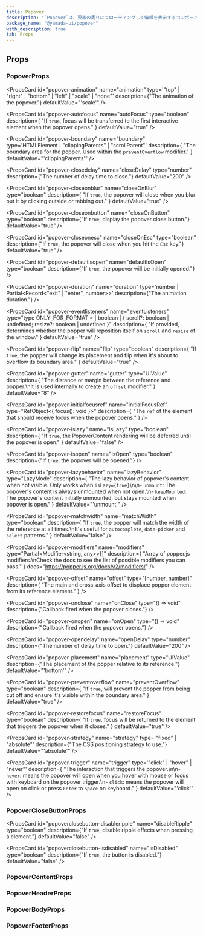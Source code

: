 ```yaml
---
title: Popover
description: "`Popover`は、要素の周りにフローティングして情報を表示するコンポーネントです。"
package_name: "@yamada-ui/popover"
with_description: true
tab: Props
---
```


## Props

### PopoverProps

<PropsCard
  id="popover-animation"
  name="animation"
  type='"top" | "right" | "bottom" | "left" | "scale" | "none"'
  description={"The animation of the popover."}
  defaultValue="'scale'"
/>

<PropsCard
  id="popover-autofocus"
  name="autoFocus"
  type="boolean"
  description={
    "If `true`, focus will be transferred to the first interactive element when the popover opens."
  }
  defaultValue="true"
/>

<PropsCard
  id="popover-boundary"
  name="boundary"
  type='HTMLElement | "clippingParents" | "scrollParent"'
  description={
    "The boundary area for the popper. Used within the `preventOverflow` modifier."
  }
  defaultValue="'clippingParents'"
/>

<PropsCard
  id="popover-closedelay"
  name="closeDelay"
  type="number"
  description={"The number of delay time to close."}
  defaultValue="200"
/>

<PropsCard
  id="popover-closeonblur"
  name="closeOnBlur"
  type="boolean"
  description={
    "If `true`, the popover will close when you blur out it by clicking outside or tabbing out."
  }
  defaultValue="true"
/>

<PropsCard
  id="popover-closeonbutton"
  name="closeOnButton"
  type="boolean"
  description={"If `true`, display the popover close button."}
  defaultValue="true"
/>

<PropsCard
  id="popover-closeonesc"
  name="closeOnEsc"
  type="boolean"
  description={"If `true`, the popover will close when you hit the `Esc` key."}
  defaultValue="true"
/>

<PropsCard
  id="popover-defaultisopen"
  name="defaultIsOpen"
  type="boolean"
  description={"If `true`, the popover will be initially opened."}
/>

<PropsCard
  id="popover-duration"
  name="duration"
  type='number | Partial<Record<"exit" | "enter", number>>'
  description={"The animation duration."}
/>

<PropsCard
  id="popover-eventlisteners"
  name="eventListeners"
  type="type ONLY_FOR_FORMAT =
  | boolean
  | { scroll?: boolean | undefined; resize?: boolean | undefined }"
  description={
    "If provided, determines whether the popper will reposition itself on `scroll`  and `resize` of the window."
  }
  defaultValue="true"
/>

<PropsCard
  id="popover-flip"
  name="flip"
  type="boolean"
  description={
    "If `true`, the popper will change its placement and flip when it's about to overflow its boundary area."
  }
  defaultValue="true"
/>

<PropsCard
  id="popover-gutter"
  name="gutter"
  type="UIValue<number>"
  description={
    "The distance or margin between the reference and popper.\nIt is used internally to create an `offset` modifier."
  }
  defaultValue="8"
/>

<PropsCard
  id="popover-initialfocusref"
  name="initialFocusRef"
  type="RefObject<{ focus(): void }>"
  description={
    "The `ref` of the element that should receive focus when the popover opens."
  }
/>

<PropsCard
  id="popover-islazy"
  name="isLazy"
  type="boolean"
  description={
    "If `true`, the PopoverContent rendering will be deferred until the popover is open."
  }
  defaultValue="false"
/>

<PropsCard
  id="popover-isopen"
  name="isOpen"
  type="boolean"
  description={"If `true`, the popover will be opened."}
/>

<PropsCard
  id="popover-lazybehavior"
  name="lazyBehavior"
  type="LazyMode"
  description={
    "The lazy behavior of popover's content when not visible. Only works when `isLazy={true}`\n\n- `unmount`: The popover's content is always unmounted when not open.\n- `keepMounted`: The popover's content initially unmounted, but stays mounted when popover is open."
  }
  defaultValue="'unmount'"
/>

<PropsCard
  id="popover-matchwidth"
  name="matchWidth"
  type="boolean"
  description={
    "If `true`, the popper will match the width of the reference at all times.\nIt's useful for `autocomplete`, `date-picker` and `select` patterns."
  }
  defaultValue="false"
/>

<PropsCard
  id="popover-modifiers"
  name="modifiers"
  type="Partial<Modifier<string, any>>[]"
  description={
    "Array of popper.js modifiers.\nCheck the docs to see the list of possible modifiers you can pass."
  }
  docs="https://popper.js.org/docs/v2/modifiers/"
/>

<PropsCard
  id="popover-offset"
  name="offset"
  type="[number, number]"
  description={
    "The main and cross-axis offset to displace popper element from its reference element."
  }
/>

<PropsCard
  id="popover-onclose"
  name="onClose"
  type="() => void"
  description={"Callback fired when the popover closes."}
/>

<PropsCard
  id="popover-onopen"
  name="onOpen"
  type="() => void"
  description={"Callback fired when the popover opens."}
/>

<PropsCard
  id="popover-opendelay"
  name="openDelay"
  type="number"
  description={"The number of delay time to open."}
  defaultValue="200"
/>

<PropsCard
  id="popover-placement"
  name="placement"
  type="UIValue<Placement>"
  description={"The placement of the popper relative to its reference."}
  defaultValue="'bottom'"
/>

<PropsCard
  id="popover-preventoverflow"
  name="preventOverflow"
  type="boolean"
  description={
    "If `true`, will prevent the popper from being cut off and ensure it's visible within the boundary area."
  }
  defaultValue="true"
/>

<PropsCard
  id="popover-restorefocus"
  name="restoreFocus"
  type="boolean"
  description={
    "If `true`, focus will be returned to the element that triggers the popover when it closes."
  }
  defaultValue="true"
/>

<PropsCard
  id="popover-strategy"
  name="strategy"
  type='"fixed" | "absolute"'
  description={"The CSS positioning strategy to use."}
  defaultValue="'absolute'"
/>

<PropsCard
  id="popover-trigger"
  name="trigger"
  type='"click" | "hover" | "never"'
  description={
    "The interaction that triggers the popover.\n\n- `hover`: means the popover will open when you hover with mouse or focus with keyboard on the popover trigger.\n- `click`: means the popover will open on click or press `Enter` to `Space` on keyboard."
  }
  defaultValue="'click'"
/>

### PopoverCloseButtonProps

<PropsCard
  id="popoverclosebutton-disableripple"
  name="disableRipple"
  type="boolean"
  description={"If `true`, disable ripple effects when pressing a element."}
  defaultValue="false"
/>

<PropsCard
  id="popoverclosebutton-isdisabled"
  name="isDisabled"
  type="boolean"
  description={"If `true`, the button is disabled."}
  defaultValue="false"
/>

### PopoverContentProps

<PropsCard id="popovercontent-about" name="about" type="string" />

<PropsCard id="popovercontent-accesskey" name="accessKey" type="string" />

<PropsCard
  id="popovercontent-aria-activedescendant"
  name="aria-activedescendant"
  type="string"
/>

<PropsCard
  id="popovercontent-aria-atomic"
  name="aria-atomic"
  type="Booleanish"
/>

<PropsCard
  id="popovercontent-aria-autocomplete"
  name="aria-autocomplete"
  type='"list" | "none" | "inline" | "both"'
/>

<PropsCard
  id="popovercontent-aria-braillelabel"
  name="aria-braillelabel"
  type="string"
/>

<PropsCard
  id="popovercontent-aria-brailleroledescription"
  name="aria-brailleroledescription"
  type="string"
/>

<PropsCard id="popovercontent-aria-busy" name="aria-busy" type="Booleanish" />

<PropsCard
  id="popovercontent-aria-checked"
  name="aria-checked"
  type='boolean | "true" | "false" | "mixed"'
/>

<PropsCard
  id="popovercontent-aria-colcount"
  name="aria-colcount"
  type="number"
/>

<PropsCard
  id="popovercontent-aria-colindex"
  name="aria-colindex"
  type="number"
/>

<PropsCard
  id="popovercontent-aria-colindextext"
  name="aria-colindextext"
  type="string"
/>

<PropsCard id="popovercontent-aria-colspan" name="aria-colspan" type="number" />

<PropsCard
  id="popovercontent-aria-controls"
  name="aria-controls"
  type="string"
/>

<PropsCard
  id="popovercontent-aria-current"
  name="aria-current"
  type='type ONLY_FOR_FORMAT =
  | boolean
  | "time"
  | "page"
  | "true"
  | "false"
  | "step"
  | "location"
  | "date"'
/>

<PropsCard
  id="popovercontent-aria-describedby"
  name="aria-describedby"
  type="string"
/>

<PropsCard
  id="popovercontent-aria-description"
  name="aria-description"
  type="string"
/>

<PropsCard id="popovercontent-aria-details" name="aria-details" type="string" />

<PropsCard
  id="popovercontent-aria-disabled"
  name="aria-disabled"
  type="Booleanish"
/>

<PropsCard
  id="popovercontent-aria-dropeffect"
  name="aria-dropeffect"
  type='"link" | "none" | "copy" | "execute" | "move" | "popup"'
/>

<PropsCard
  id="popovercontent-aria-errormessage"
  name="aria-errormessage"
  type="string"
/>

<PropsCard
  id="popovercontent-aria-expanded"
  name="aria-expanded"
  type="Booleanish"
/>

<PropsCard id="popovercontent-aria-flowto" name="aria-flowto" type="string" />

<PropsCard
  id="popovercontent-aria-grabbed"
  name="aria-grabbed"
  type="Booleanish"
/>

<PropsCard
  id="popovercontent-aria-haspopup"
  name="aria-haspopup"
  type='type ONLY_FOR_FORMAT =
  | boolean
  | "dialog"
  | "menu"
  | "grid"
  | "true"
  | "false"
  | "listbox"
  | "tree"'
/>

<PropsCard
  id="popovercontent-aria-hidden"
  name="aria-hidden"
  type="Booleanish"
/>

<PropsCard
  id="popovercontent-aria-invalid"
  name="aria-invalid"
  type='boolean | "true" | "false" | "grammar" | "spelling"'
/>

<PropsCard
  id="popovercontent-aria-keyshortcuts"
  name="aria-keyshortcuts"
  type="string"
/>

<PropsCard id="popovercontent-aria-label" name="aria-label" type="string" />

<PropsCard
  id="popovercontent-aria-labelledby"
  name="aria-labelledby"
  type="string"
/>

<PropsCard id="popovercontent-aria-level" name="aria-level" type="number" />

<PropsCard
  id="popovercontent-aria-live"
  name="aria-live"
  type='"off" | "assertive" | "polite"'
/>

<PropsCard id="popovercontent-aria-modal" name="aria-modal" type="Booleanish" />

<PropsCard
  id="popovercontent-aria-multiline"
  name="aria-multiline"
  type="Booleanish"
/>

<PropsCard
  id="popovercontent-aria-multiselectable"
  name="aria-multiselectable"
  type="Booleanish"
/>

<PropsCard
  id="popovercontent-aria-orientation"
  name="aria-orientation"
  type='"horizontal" | "vertical"'
/>

<PropsCard id="popovercontent-aria-owns" name="aria-owns" type="string" />

<PropsCard
  id="popovercontent-aria-placeholder"
  name="aria-placeholder"
  type="string"
/>

<PropsCard
  id="popovercontent-aria-posinset"
  name="aria-posinset"
  type="number"
/>

<PropsCard
  id="popovercontent-aria-pressed"
  name="aria-pressed"
  type='boolean | "true" | "false" | "mixed"'
/>

<PropsCard
  id="popovercontent-aria-readonly"
  name="aria-readonly"
  type="Booleanish"
/>

<PropsCard
  id="popovercontent-aria-relevant"
  name="aria-relevant"
  type='type ONLY_FOR_FORMAT =
  | "text"
  | "all"
  | "additions"
  | "additions removals"
  | "additions text"
  | "removals"
  | "removals additions"
  | "removals text"
  | "text additions"
  | "text removals"'
/>

<PropsCard
  id="popovercontent-aria-required"
  name="aria-required"
  type="Booleanish"
/>

<PropsCard
  id="popovercontent-aria-roledescription"
  name="aria-roledescription"
  type="string"
/>

<PropsCard
  id="popovercontent-aria-rowcount"
  name="aria-rowcount"
  type="number"
/>

<PropsCard
  id="popovercontent-aria-rowindex"
  name="aria-rowindex"
  type="number"
/>

<PropsCard
  id="popovercontent-aria-rowindextext"
  name="aria-rowindextext"
  type="string"
/>

<PropsCard id="popovercontent-aria-rowspan" name="aria-rowspan" type="number" />

<PropsCard
  id="popovercontent-aria-selected"
  name="aria-selected"
  type="Booleanish"
/>

<PropsCard id="popovercontent-aria-setsize" name="aria-setsize" type="number" />

<PropsCard
  id="popovercontent-aria-sort"
  name="aria-sort"
  type='"none" | "ascending" | "descending" | "other"'
/>

<PropsCard
  id="popovercontent-aria-valuemax"
  name="aria-valuemax"
  type="number"
/>

<PropsCard
  id="popovercontent-aria-valuemin"
  name="aria-valuemin"
  type="number"
/>

<PropsCard
  id="popovercontent-aria-valuenow"
  name="aria-valuenow"
  type="number"
/>

<PropsCard
  id="popovercontent-aria-valuetext"
  name="aria-valuetext"
  type="string"
/>

<PropsCard
  id="popovercontent-autocapitalize"
  name="autoCapitalize"
  type="string"
/>

<PropsCard id="popovercontent-autocorrect" name="autoCorrect" type="string" />

<PropsCard id="popovercontent-autofocus" name="autoFocus" type="boolean" />

<PropsCard id="popovercontent-autosave" name="autoSave" type="string" />

<PropsCard id="popovercontent-classname" name="className" type="string" />

<PropsCard id="popovercontent-content" name="content" type="string" />

<PropsCard
  id="popovercontent-contenteditable"
  name="contentEditable"
  type='"inherit" | Booleanish | "plaintext-only"'
/>

<PropsCard id="popovercontent-contextmenu" name="contextMenu" type="string" />

<PropsCard
  id="popovercontent-dangerouslysetinnerhtml"
  name="dangerouslySetInnerHTML"
  type="{ __html: string | TrustedHTML }"
/>

<PropsCard id="popovercontent-datatype" name="datatype" type="string" />

<PropsCard
  id="popovercontent-defaultchecked"
  name="defaultChecked"
  type="boolean"
/>

<PropsCard
  id="popovercontent-defaultvalue"
  name="defaultValue"
  type="string | number | readonly string[]"
/>

<PropsCard id="popovercontent-dir" name="dir" type="string" />

<PropsCard id="popovercontent-draggable" name="draggable" type="Booleanish" />

<PropsCard id="popovercontent-hidden" name="hidden" type="boolean" />

<PropsCard id="popovercontent-id" name="id" type="string" />

<PropsCard id="popovercontent-inlist" name="inlist" type="any" />

<PropsCard
  id="popovercontent-inputmode"
  name="inputMode"
  type='type ONLY_FOR_FORMAT =
  | "search"
  | "text"
  | "none"
  | "tel"
  | "url"
  | "email"
  | "numeric"
  | "decimal"'
/>

<PropsCard id="popovercontent-is" name="is" type="string" />

<PropsCard id="popovercontent-itemid" name="itemID" type="string" />

<PropsCard id="popovercontent-itemprop" name="itemProp" type="string" />

<PropsCard id="popovercontent-itemref" name="itemRef" type="string" />

<PropsCard id="popovercontent-itemscope" name="itemScope" type="boolean" />

<PropsCard id="popovercontent-itemtype" name="itemType" type="string" />

<PropsCard id="popovercontent-lang" name="lang" type="string" />

<PropsCard id="popovercontent-nonce" name="nonce" type="string" />

<PropsCard
  id="popovercontent-onabort"
  name="onAbort"
  type="ReactEventHandler<HTMLElement>"
/>

<PropsCard
  id="popovercontent-onabortcapture"
  name="onAbortCapture"
  type="ReactEventHandler<HTMLElement>"
/>

<PropsCard
  id="popovercontent-onanimationend"
  name="onAnimationEnd"
  type="AnimationEventHandler<HTMLElement>"
/>

<PropsCard
  id="popovercontent-onanimationendcapture"
  name="onAnimationEndCapture"
  type="AnimationEventHandler<HTMLElement>"
/>

<PropsCard
  id="popovercontent-onanimationiteration"
  name="onAnimationIteration"
  type="AnimationEventHandler<HTMLElement>"
/>

<PropsCard
  id="popovercontent-onanimationiterationcapture"
  name="onAnimationIterationCapture"
  type="AnimationEventHandler<HTMLElement>"
/>

<PropsCard
  id="popovercontent-onanimationstartcapture"
  name="onAnimationStartCapture"
  type="AnimationEventHandler<HTMLElement>"
/>

<PropsCard
  id="popovercontent-onauxclick"
  name="onAuxClick"
  type="MouseEventHandler<HTMLElement>"
/>

<PropsCard
  id="popovercontent-onauxclickcapture"
  name="onAuxClickCapture"
  type="MouseEventHandler<HTMLElement>"
/>

<PropsCard
  id="popovercontent-onbeforeinput"
  name="onBeforeInput"
  type="FormEventHandler<HTMLElement>"
/>

<PropsCard
  id="popovercontent-onbeforeinputcapture"
  name="onBeforeInputCapture"
  type="FormEventHandler<HTMLElement>"
/>

<PropsCard
  id="popovercontent-onblur"
  name="onBlur"
  type="FocusEventHandler<HTMLElement>"
/>

<PropsCard
  id="popovercontent-onblurcapture"
  name="onBlurCapture"
  type="FocusEventHandler<HTMLElement>"
/>

<PropsCard
  id="popovercontent-oncanplay"
  name="onCanPlay"
  type="ReactEventHandler<HTMLElement>"
/>

<PropsCard
  id="popovercontent-oncanplaycapture"
  name="onCanPlayCapture"
  type="ReactEventHandler<HTMLElement>"
/>

<PropsCard
  id="popovercontent-oncanplaythrough"
  name="onCanPlayThrough"
  type="ReactEventHandler<HTMLElement>"
/>

<PropsCard
  id="popovercontent-oncanplaythroughcapture"
  name="onCanPlayThroughCapture"
  type="ReactEventHandler<HTMLElement>"
/>

<PropsCard
  id="popovercontent-onchange"
  name="onChange"
  type="FormEventHandler<HTMLElement>"
/>

<PropsCard
  id="popovercontent-onchangecapture"
  name="onChangeCapture"
  type="FormEventHandler<HTMLElement>"
/>

<PropsCard
  id="popovercontent-onclick"
  name="onClick"
  type="MouseEventHandler<HTMLElement>"
/>

<PropsCard
  id="popovercontent-onclickcapture"
  name="onClickCapture"
  type="MouseEventHandler<HTMLElement>"
/>

<PropsCard
  id="popovercontent-oncompositionend"
  name="onCompositionEnd"
  type="CompositionEventHandler<HTMLElement>"
/>

<PropsCard
  id="popovercontent-oncompositionendcapture"
  name="onCompositionEndCapture"
  type="CompositionEventHandler<HTMLElement>"
/>

<PropsCard
  id="popovercontent-oncompositionstart"
  name="onCompositionStart"
  type="CompositionEventHandler<HTMLElement>"
/>

<PropsCard
  id="popovercontent-oncompositionstartcapture"
  name="onCompositionStartCapture"
  type="CompositionEventHandler<HTMLElement>"
/>

<PropsCard
  id="popovercontent-oncompositionupdate"
  name="onCompositionUpdate"
  type="CompositionEventHandler<HTMLElement>"
/>

<PropsCard
  id="popovercontent-oncompositionupdatecapture"
  name="onCompositionUpdateCapture"
  type="CompositionEventHandler<HTMLElement>"
/>

<PropsCard
  id="popovercontent-oncontextmenu"
  name="onContextMenu"
  type="MouseEventHandler<HTMLElement>"
/>

<PropsCard
  id="popovercontent-oncontextmenucapture"
  name="onContextMenuCapture"
  type="MouseEventHandler<HTMLElement>"
/>

<PropsCard
  id="popovercontent-oncopy"
  name="onCopy"
  type="ClipboardEventHandler<HTMLElement>"
/>

<PropsCard
  id="popovercontent-oncopycapture"
  name="onCopyCapture"
  type="ClipboardEventHandler<HTMLElement>"
/>

<PropsCard
  id="popovercontent-oncut"
  name="onCut"
  type="ClipboardEventHandler<HTMLElement>"
/>

<PropsCard
  id="popovercontent-oncutcapture"
  name="onCutCapture"
  type="ClipboardEventHandler<HTMLElement>"
/>

<PropsCard
  id="popovercontent-ondoubleclick"
  name="onDoubleClick"
  type="MouseEventHandler<HTMLElement>"
/>

<PropsCard
  id="popovercontent-ondoubleclickcapture"
  name="onDoubleClickCapture"
  type="MouseEventHandler<HTMLElement>"
/>

<PropsCard
  id="popovercontent-ondragcapture"
  name="onDragCapture"
  type="DragEventHandler<HTMLElement>"
/>

<PropsCard
  id="popovercontent-ondragendcapture"
  name="onDragEndCapture"
  type="DragEventHandler<HTMLElement>"
/>

<PropsCard
  id="popovercontent-ondragenter"
  name="onDragEnter"
  type="DragEventHandler<HTMLElement>"
/>

<PropsCard
  id="popovercontent-ondragentercapture"
  name="onDragEnterCapture"
  type="DragEventHandler<HTMLElement>"
/>

<PropsCard
  id="popovercontent-ondragexit"
  name="onDragExit"
  type="DragEventHandler<HTMLElement>"
/>

<PropsCard
  id="popovercontent-ondragexitcapture"
  name="onDragExitCapture"
  type="DragEventHandler<HTMLElement>"
/>

<PropsCard
  id="popovercontent-ondragleave"
  name="onDragLeave"
  type="DragEventHandler<HTMLElement>"
/>

<PropsCard
  id="popovercontent-ondragleavecapture"
  name="onDragLeaveCapture"
  type="DragEventHandler<HTMLElement>"
/>

<PropsCard
  id="popovercontent-ondragover"
  name="onDragOver"
  type="DragEventHandler<HTMLElement>"
/>

<PropsCard
  id="popovercontent-ondragovercapture"
  name="onDragOverCapture"
  type="DragEventHandler<HTMLElement>"
/>

<PropsCard
  id="popovercontent-ondragstartcapture"
  name="onDragStartCapture"
  type="DragEventHandler<HTMLElement>"
/>

<PropsCard
  id="popovercontent-ondrop"
  name="onDrop"
  type="DragEventHandler<HTMLElement>"
/>

<PropsCard
  id="popovercontent-ondropcapture"
  name="onDropCapture"
  type="DragEventHandler<HTMLElement>"
/>

<PropsCard
  id="popovercontent-ondurationchange"
  name="onDurationChange"
  type="ReactEventHandler<HTMLElement>"
/>

<PropsCard
  id="popovercontent-ondurationchangecapture"
  name="onDurationChangeCapture"
  type="ReactEventHandler<HTMLElement>"
/>

<PropsCard
  id="popovercontent-onemptied"
  name="onEmptied"
  type="ReactEventHandler<HTMLElement>"
/>

<PropsCard
  id="popovercontent-onemptiedcapture"
  name="onEmptiedCapture"
  type="ReactEventHandler<HTMLElement>"
/>

<PropsCard
  id="popovercontent-onencrypted"
  name="onEncrypted"
  type="ReactEventHandler<HTMLElement>"
/>

<PropsCard
  id="popovercontent-onencryptedcapture"
  name="onEncryptedCapture"
  type="ReactEventHandler<HTMLElement>"
/>

<PropsCard
  id="popovercontent-onended"
  name="onEnded"
  type="ReactEventHandler<HTMLElement>"
/>

<PropsCard
  id="popovercontent-onendedcapture"
  name="onEndedCapture"
  type="ReactEventHandler<HTMLElement>"
/>

<PropsCard
  id="popovercontent-onerror"
  name="onError"
  type="ReactEventHandler<HTMLElement>"
/>

<PropsCard
  id="popovercontent-onerrorcapture"
  name="onErrorCapture"
  type="ReactEventHandler<HTMLElement>"
/>

<PropsCard
  id="popovercontent-onfocus"
  name="onFocus"
  type="FocusEventHandler<HTMLElement>"
/>

<PropsCard
  id="popovercontent-onfocuscapture"
  name="onFocusCapture"
  type="FocusEventHandler<HTMLElement>"
/>

<PropsCard
  id="popovercontent-ongotpointercapture"
  name="onGotPointerCapture"
  type="PointerEventHandler<HTMLElement>"
/>

<PropsCard
  id="popovercontent-ongotpointercapturecapture"
  name="onGotPointerCaptureCapture"
  type="PointerEventHandler<HTMLElement>"
/>

<PropsCard
  id="popovercontent-oninput"
  name="onInput"
  type="FormEventHandler<HTMLElement>"
/>

<PropsCard
  id="popovercontent-oninputcapture"
  name="onInputCapture"
  type="FormEventHandler<HTMLElement>"
/>

<PropsCard
  id="popovercontent-oninvalid"
  name="onInvalid"
  type="FormEventHandler<HTMLElement>"
/>

<PropsCard
  id="popovercontent-oninvalidcapture"
  name="onInvalidCapture"
  type="FormEventHandler<HTMLElement>"
/>

<PropsCard
  id="popovercontent-onkeydown"
  name="onKeyDown"
  type="KeyboardEventHandler<HTMLElement>"
/>

<PropsCard
  id="popovercontent-onkeydowncapture"
  name="onKeyDownCapture"
  type="KeyboardEventHandler<HTMLElement>"
/>

<PropsCard
  id="popovercontent-onkeypress"
  name="onKeyPress"
  type="KeyboardEventHandler<HTMLElement>"
/>

<PropsCard
  id="popovercontent-onkeypresscapture"
  name="onKeyPressCapture"
  type="KeyboardEventHandler<HTMLElement>"
/>

<PropsCard
  id="popovercontent-onkeyup"
  name="onKeyUp"
  type="KeyboardEventHandler<HTMLElement>"
/>

<PropsCard
  id="popovercontent-onkeyupcapture"
  name="onKeyUpCapture"
  type="KeyboardEventHandler<HTMLElement>"
/>

<PropsCard
  id="popovercontent-onload"
  name="onLoad"
  type="ReactEventHandler<HTMLElement>"
/>

<PropsCard
  id="popovercontent-onloadcapture"
  name="onLoadCapture"
  type="ReactEventHandler<HTMLElement>"
/>

<PropsCard
  id="popovercontent-onloadeddata"
  name="onLoadedData"
  type="ReactEventHandler<HTMLElement>"
/>

<PropsCard
  id="popovercontent-onloadeddatacapture"
  name="onLoadedDataCapture"
  type="ReactEventHandler<HTMLElement>"
/>

<PropsCard
  id="popovercontent-onloadedmetadata"
  name="onLoadedMetadata"
  type="ReactEventHandler<HTMLElement>"
/>

<PropsCard
  id="popovercontent-onloadedmetadatacapture"
  name="onLoadedMetadataCapture"
  type="ReactEventHandler<HTMLElement>"
/>

<PropsCard
  id="popovercontent-onloadstart"
  name="onLoadStart"
  type="ReactEventHandler<HTMLElement>"
/>

<PropsCard
  id="popovercontent-onloadstartcapture"
  name="onLoadStartCapture"
  type="ReactEventHandler<HTMLElement>"
/>

<PropsCard
  id="popovercontent-onlostpointercapture"
  name="onLostPointerCapture"
  type="PointerEventHandler<HTMLElement>"
/>

<PropsCard
  id="popovercontent-onlostpointercapturecapture"
  name="onLostPointerCaptureCapture"
  type="PointerEventHandler<HTMLElement>"
/>

<PropsCard
  id="popovercontent-onmousedown"
  name="onMouseDown"
  type="MouseEventHandler<HTMLElement>"
/>

<PropsCard
  id="popovercontent-onmousedowncapture"
  name="onMouseDownCapture"
  type="MouseEventHandler<HTMLElement>"
/>

<PropsCard
  id="popovercontent-onmouseenter"
  name="onMouseEnter"
  type="MouseEventHandler<HTMLElement>"
/>

<PropsCard
  id="popovercontent-onmouseleave"
  name="onMouseLeave"
  type="MouseEventHandler<HTMLElement>"
/>

<PropsCard
  id="popovercontent-onmousemove"
  name="onMouseMove"
  type="MouseEventHandler<HTMLElement>"
/>

<PropsCard
  id="popovercontent-onmousemovecapture"
  name="onMouseMoveCapture"
  type="MouseEventHandler<HTMLElement>"
/>

<PropsCard
  id="popovercontent-onmouseout"
  name="onMouseOut"
  type="MouseEventHandler<HTMLElement>"
/>

<PropsCard
  id="popovercontent-onmouseoutcapture"
  name="onMouseOutCapture"
  type="MouseEventHandler<HTMLElement>"
/>

<PropsCard
  id="popovercontent-onmouseover"
  name="onMouseOver"
  type="MouseEventHandler<HTMLElement>"
/>

<PropsCard
  id="popovercontent-onmouseovercapture"
  name="onMouseOverCapture"
  type="MouseEventHandler<HTMLElement>"
/>

<PropsCard
  id="popovercontent-onmouseup"
  name="onMouseUp"
  type="MouseEventHandler<HTMLElement>"
/>

<PropsCard
  id="popovercontent-onmouseupcapture"
  name="onMouseUpCapture"
  type="MouseEventHandler<HTMLElement>"
/>

<PropsCard
  id="popovercontent-onpaste"
  name="onPaste"
  type="ClipboardEventHandler<HTMLElement>"
/>

<PropsCard
  id="popovercontent-onpastecapture"
  name="onPasteCapture"
  type="ClipboardEventHandler<HTMLElement>"
/>

<PropsCard
  id="popovercontent-onpause"
  name="onPause"
  type="ReactEventHandler<HTMLElement>"
/>

<PropsCard
  id="popovercontent-onpausecapture"
  name="onPauseCapture"
  type="ReactEventHandler<HTMLElement>"
/>

<PropsCard
  id="popovercontent-onplay"
  name="onPlay"
  type="ReactEventHandler<HTMLElement>"
/>

<PropsCard
  id="popovercontent-onplaycapture"
  name="onPlayCapture"
  type="ReactEventHandler<HTMLElement>"
/>

<PropsCard
  id="popovercontent-onplaying"
  name="onPlaying"
  type="ReactEventHandler<HTMLElement>"
/>

<PropsCard
  id="popovercontent-onplayingcapture"
  name="onPlayingCapture"
  type="ReactEventHandler<HTMLElement>"
/>

<PropsCard
  id="popovercontent-onpointercancel"
  name="onPointerCancel"
  type="PointerEventHandler<HTMLElement>"
/>

<PropsCard
  id="popovercontent-onpointercancelcapture"
  name="onPointerCancelCapture"
  type="PointerEventHandler<HTMLElement>"
/>

<PropsCard
  id="popovercontent-onpointerdown"
  name="onPointerDown"
  type="PointerEventHandler<HTMLElement>"
/>

<PropsCard
  id="popovercontent-onpointerdowncapture"
  name="onPointerDownCapture"
  type="PointerEventHandler<HTMLElement>"
/>

<PropsCard
  id="popovercontent-onpointerenter"
  name="onPointerEnter"
  type="PointerEventHandler<HTMLElement>"
/>

<PropsCard
  id="popovercontent-onpointerentercapture"
  name="onPointerEnterCapture"
  type="PointerEventHandler<HTMLElement>"
/>

<PropsCard
  id="popovercontent-onpointerleave"
  name="onPointerLeave"
  type="PointerEventHandler<HTMLElement>"
/>

<PropsCard
  id="popovercontent-onpointerleavecapture"
  name="onPointerLeaveCapture"
  type="PointerEventHandler<HTMLElement>"
/>

<PropsCard
  id="popovercontent-onpointermove"
  name="onPointerMove"
  type="PointerEventHandler<HTMLElement>"
/>

<PropsCard
  id="popovercontent-onpointermovecapture"
  name="onPointerMoveCapture"
  type="PointerEventHandler<HTMLElement>"
/>

<PropsCard
  id="popovercontent-onpointerout"
  name="onPointerOut"
  type="PointerEventHandler<HTMLElement>"
/>

<PropsCard
  id="popovercontent-onpointeroutcapture"
  name="onPointerOutCapture"
  type="PointerEventHandler<HTMLElement>"
/>

<PropsCard
  id="popovercontent-onpointerover"
  name="onPointerOver"
  type="PointerEventHandler<HTMLElement>"
/>

<PropsCard
  id="popovercontent-onpointerovercapture"
  name="onPointerOverCapture"
  type="PointerEventHandler<HTMLElement>"
/>

<PropsCard
  id="popovercontent-onpointerup"
  name="onPointerUp"
  type="PointerEventHandler<HTMLElement>"
/>

<PropsCard
  id="popovercontent-onpointerupcapture"
  name="onPointerUpCapture"
  type="PointerEventHandler<HTMLElement>"
/>

<PropsCard
  id="popovercontent-onprogress"
  name="onProgress"
  type="ReactEventHandler<HTMLElement>"
/>

<PropsCard
  id="popovercontent-onprogresscapture"
  name="onProgressCapture"
  type="ReactEventHandler<HTMLElement>"
/>

<PropsCard
  id="popovercontent-onratechange"
  name="onRateChange"
  type="ReactEventHandler<HTMLElement>"
/>

<PropsCard
  id="popovercontent-onratechangecapture"
  name="onRateChangeCapture"
  type="ReactEventHandler<HTMLElement>"
/>

<PropsCard
  id="popovercontent-onreset"
  name="onReset"
  type="FormEventHandler<HTMLElement>"
/>

<PropsCard
  id="popovercontent-onresetcapture"
  name="onResetCapture"
  type="FormEventHandler<HTMLElement>"
/>

<PropsCard
  id="popovercontent-onresize"
  name="onResize"
  type="ReactEventHandler<HTMLElement>"
/>

<PropsCard
  id="popovercontent-onresizecapture"
  name="onResizeCapture"
  type="ReactEventHandler<HTMLElement>"
/>

<PropsCard
  id="popovercontent-onscroll"
  name="onScroll"
  type="UIEventHandler<HTMLElement>"
/>

<PropsCard
  id="popovercontent-onscrollcapture"
  name="onScrollCapture"
  type="UIEventHandler<HTMLElement>"
/>

<PropsCard
  id="popovercontent-onseeked"
  name="onSeeked"
  type="ReactEventHandler<HTMLElement>"
/>

<PropsCard
  id="popovercontent-onseekedcapture"
  name="onSeekedCapture"
  type="ReactEventHandler<HTMLElement>"
/>

<PropsCard
  id="popovercontent-onseeking"
  name="onSeeking"
  type="ReactEventHandler<HTMLElement>"
/>

<PropsCard
  id="popovercontent-onseekingcapture"
  name="onSeekingCapture"
  type="ReactEventHandler<HTMLElement>"
/>

<PropsCard
  id="popovercontent-onselect"
  name="onSelect"
  type="ReactEventHandler<HTMLElement>"
/>

<PropsCard
  id="popovercontent-onselectcapture"
  name="onSelectCapture"
  type="ReactEventHandler<HTMLElement>"
/>

<PropsCard
  id="popovercontent-onstalled"
  name="onStalled"
  type="ReactEventHandler<HTMLElement>"
/>

<PropsCard
  id="popovercontent-onstalledcapture"
  name="onStalledCapture"
  type="ReactEventHandler<HTMLElement>"
/>

<PropsCard
  id="popovercontent-onsubmit"
  name="onSubmit"
  type="FormEventHandler<HTMLElement>"
/>

<PropsCard
  id="popovercontent-onsubmitcapture"
  name="onSubmitCapture"
  type="FormEventHandler<HTMLElement>"
/>

<PropsCard
  id="popovercontent-onsuspend"
  name="onSuspend"
  type="ReactEventHandler<HTMLElement>"
/>

<PropsCard
  id="popovercontent-onsuspendcapture"
  name="onSuspendCapture"
  type="ReactEventHandler<HTMLElement>"
/>

<PropsCard
  id="popovercontent-ontimeupdate"
  name="onTimeUpdate"
  type="ReactEventHandler<HTMLElement>"
/>

<PropsCard
  id="popovercontent-ontimeupdatecapture"
  name="onTimeUpdateCapture"
  type="ReactEventHandler<HTMLElement>"
/>

<PropsCard
  id="popovercontent-ontouchcancel"
  name="onTouchCancel"
  type="TouchEventHandler<HTMLElement>"
/>

<PropsCard
  id="popovercontent-ontouchcancelcapture"
  name="onTouchCancelCapture"
  type="TouchEventHandler<HTMLElement>"
/>

<PropsCard
  id="popovercontent-ontouchend"
  name="onTouchEnd"
  type="TouchEventHandler<HTMLElement>"
/>

<PropsCard
  id="popovercontent-ontouchendcapture"
  name="onTouchEndCapture"
  type="TouchEventHandler<HTMLElement>"
/>

<PropsCard
  id="popovercontent-ontouchmove"
  name="onTouchMove"
  type="TouchEventHandler<HTMLElement>"
/>

<PropsCard
  id="popovercontent-ontouchmovecapture"
  name="onTouchMoveCapture"
  type="TouchEventHandler<HTMLElement>"
/>

<PropsCard
  id="popovercontent-ontouchstart"
  name="onTouchStart"
  type="TouchEventHandler<HTMLElement>"
/>

<PropsCard
  id="popovercontent-ontouchstartcapture"
  name="onTouchStartCapture"
  type="TouchEventHandler<HTMLElement>"
/>

<PropsCard
  id="popovercontent-ontransitionend"
  name="onTransitionEnd"
  type="TransitionEventHandler<HTMLElement>"
/>

<PropsCard
  id="popovercontent-ontransitionendcapture"
  name="onTransitionEndCapture"
  type="TransitionEventHandler<HTMLElement>"
/>

<PropsCard
  id="popovercontent-onvolumechange"
  name="onVolumeChange"
  type="ReactEventHandler<HTMLElement>"
/>

<PropsCard
  id="popovercontent-onvolumechangecapture"
  name="onVolumeChangeCapture"
  type="ReactEventHandler<HTMLElement>"
/>

<PropsCard
  id="popovercontent-onwaiting"
  name="onWaiting"
  type="ReactEventHandler<HTMLElement>"
/>

<PropsCard
  id="popovercontent-onwaitingcapture"
  name="onWaitingCapture"
  type="ReactEventHandler<HTMLElement>"
/>

<PropsCard
  id="popovercontent-onwheel"
  name="onWheel"
  type="WheelEventHandler<HTMLElement>"
/>

<PropsCard
  id="popovercontent-onwheelcapture"
  name="onWheelCapture"
  type="WheelEventHandler<HTMLElement>"
/>

<PropsCard id="popovercontent-placeholder" name="placeholder" type="string" />

<PropsCard id="popovercontent-prefix" name="prefix" type="string" />

<PropsCard id="popovercontent-property" name="property" type="string" />

<PropsCard id="popovercontent-radiogroup" name="radioGroup" type="string" />

<PropsCard id="popovercontent-rel" name="rel" type="string" />

<PropsCard id="popovercontent-resource" name="resource" type="string" />

<PropsCard id="popovercontent-results" name="results" type="number" />

<PropsCard id="popovercontent-rev" name="rev" type="string" />

<PropsCard id="popovercontent-role" name="role" type="AriaRole" />

<PropsCard id="popovercontent-security" name="security" type="string" />

<PropsCard id="popovercontent-slot" name="slot" type="string" />

<PropsCard id="popovercontent-spellcheck" name="spellCheck" type="Booleanish" />

<PropsCard
  id="popovercontent-suppresscontenteditablewarning"
  name="suppressContentEditableWarning"
  type="boolean"
/>

<PropsCard
  id="popovercontent-suppresshydrationwarning"
  name="suppressHydrationWarning"
  type="boolean"
/>

<PropsCard id="popovercontent-tabindex" name="tabIndex" type="number" />

<PropsCard id="popovercontent-title" name="title" type="string" />

<PropsCard id="popovercontent-translate" name="translate" type='"yes" | "no"' />

<PropsCard id="popovercontent-typeof" name="typeof" type="string" />

<PropsCard
  id="popovercontent-unselectable"
  name="unselectable"
  type='"on" | "off"'
/>

<PropsCard id="popovercontent-vocab" name="vocab" type="string" />

### PopoverHeaderProps

### PopoverBodyProps

### PopoverFooterProps
